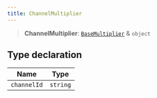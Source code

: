 ```yaml
---
title: ChannelMultiplier
---
```


> **ChannelMultiplier**: [`BaseMultiplier`](/api/BaseMultiplier) & `object`

## Type declaration

| Name | Type |
| ------ | ------ |
| `channelId` | `string` |
